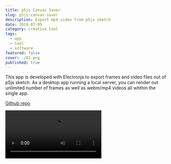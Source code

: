 ```yaml
---
title: p5js Canvas Saver
slug: p5js-canvas-saver
description: Export mp4 video from p5js sketch
date: 2019-07-05
category: creative tool
tags:
  - app
  - tool
  - software
featured: false
cover: ./02.png
published: true
---
```



This app is developed with Electronjs to export frames and video files out of p5js sketch. As a desktop app running a local server, you can render out unlimited number of frames as well as webm/mp4 videos all whthin the single app.

[Github repo](https://github.com/cdaein/p5js-electron-canvas-saver-boilerplate)

<Video src={vid1} />
